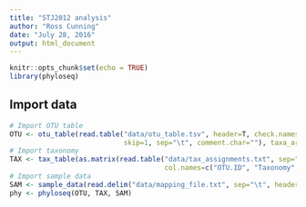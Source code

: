 ```yaml
---
title: "STJ2012 analysis"
author: "Ross Cunning"
date: "July 28, 2016"
output: html_document
---
```


```r
knitr::opts_chunk$set(echo = TRUE)
library(phyloseq)
```

## Import data

```r
# Import OTU table
OTU <- otu_table(read.table("data/otu_table.tsv", header=T, check.names=F, row.names=1,
                            skip=1, sep="\t", comment.char=""), taxa_are_rows=T)
# Import taxonomy
TAX <- tax_table(as.matrix(read.table("data/tax_assignments.txt", sep="\t", row.names=1,
                                      col.names=c("OTU.ID", "Taxonomy", "Eval", "Subtype"))))
# Import sample data
SAM <- sample_data(read.delim("data/mapping_file.txt", sep="\t", header=T, row.names=1))
phy <- phyloseq(OTU, TAX, SAM)
```

